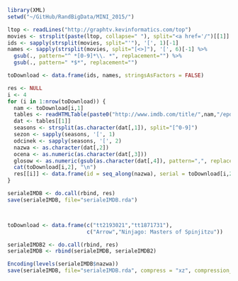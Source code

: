 ```r
library(XML)
setwd("~/GitHub/RandBigData/MINI_2015/")

ltop <- readLines("http://graphtv.kevinformatics.com/top")
movies <- strsplit(paste(ltop, collapse=" "), split="<a href='/")[[1]]
ids <- sapply(strsplit(movies, split="'"), '[', 1)[-1]
names <- sapply(strsplit(movies, split="[<>]"), '[', 6)[-1] %>%
  gsub(., pattern="^ *[0-9]*\\. *", replacement="") %>%
  gsub(., pattern=" *$*", replacement="")

toDownload <- data.frame(ids, names, stringsAsFactors = FALSE)

res <- NULL
i <- 4
for (i in 1:nrow(toDownload)) {
  nam <- toDownload[i,1]
  tables <- readHTMLTable(paste0("http://www.imdb.com/title/",nam,"/epdate?ref_=ttep_ql_4"))
  dat <- tables[[1]]
  seasons <- strsplit(as.character(dat[,1]), split="[^0-9]")
  sezon <- sapply(seasons, '[', 1)
  odcinek <- sapply(seasons, '[', 2)
  nazwa <- as.character(dat[,2])
  ocena <- as.numeric(as.character(dat[,3]))
  glosow <- as.numeric(gsub(as.character(dat[,4]), pattern=",", replacement=""))
  cat(toDownload[i,2], "\n")
  res[[i]] <- data.frame(id = seq_along(nazwa), serial = toDownload[i,2], nazwa, sezon, odcinek, ocena, glosow, imdbId = toDownload[i,1])
}

serialeIMDB <- do.call(rbind, res)
save(serialeIMDB, file="serialeIMDB.rda")



toDownload <- data.frame(c("tt2193021","tt1871731"),
                         c("Arrow","Ninjago: Masters of Spinjitzu"))

serialeIMDB2 <- do.call(rbind, res)
serialeIMDB <- rbind(serialeIMDB, serialeIMDB2)

Encoding(levels(serialeIMDB$nazwa))
save(serialeIMDB, file="serialeIMDB.rda", compress = "xz", compression_level = 9)



```
